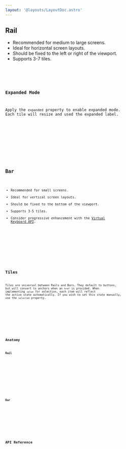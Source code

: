 ```yaml
---
layout: '@layouts/LayoutDoc.astro'
---
```




## Rail

- Recommended for medium to large screens.
- Ideal for horizontal screen layouts.
- Should be fixed to the left or right of the viewport.
- Supports 3-7 tiles.

<Preview client:load>
	<Fragment slot="preview">
		<Example client:load />
	</Fragment>
	<Fragment slot="code">
		<Code code={ExampleRaw} lang="svelte" />
	</Fragment>
</Preview>

### Expanded Mode

Apply the `expanded` property to enable expanded mode. Each tile will resize and used the expanded label.

<Preview client:load>
	<Fragment slot="preview">
		<ExampleExpanded client:load />
	</Fragment>
	<Fragment slot="code">
		<Code code={ExampleExpandedRaw} lang="svelte" />
	</Fragment>
</Preview>

## Bar

- Recommended for small screens.
- Ideal for vertical screen layouts.
- Should be fixed to the bottom of the viewport.
- Supports 3-5 tiles.
- Consider progressive enhancement with the [Virtual Keyboard API](https://developer.mozilla.org/en-US/docs/Web/API/VirtualKeyboard_API).

<Preview client:load>
	<Fragment slot="preview">
		<ExampleBar client:load />
	</Fragment>
	<Fragment slot="code">
		<Code code={ExampleBarRaw} lang="svelte" />
	</Fragment>
</Preview>

## Tiles

Tiles are universal between Rails and Bars. They default to buttons, but will convert to anchors when an `href` is provided. When implementing `value` for selection, each item will reflect the active state automatically. If you wish to set this state manually, use the `selected` property.

<Preview client:load>
	<Fragment slot="preview">
		<ExampleTiles client:load />
	</Fragment>
	<Fragment slot="code">
		<Code code={ExampleTilesRaw} lang="svelte" />
	</Fragment>
</Preview>

## Anatomy

### Rail

<Anatomy label="Navigation.Rail" tag="aside" isComponent>
	<Anatomy label="header" />
	<Anatomy label="tiles">
		<Anatomy label="Navigation.Tile" tag="a|button" isComponent>
			<Anatomy label="expanded">
				<Anatomy label="label|labelExpanded" />
			</Anatomy>
		</Anatomy>
	</Anatomy>
	<Anatomy label="footer" />
</Anatomy>

### Bar

<Anatomy label="Navigation.Bar" tag="aside" isComponent>
	<Anatomy label="tiles">
		<Anatomy label="Navigation.Tile" tag="a|button" isComponent>
			<Anatomy label="expanded">
				<Anatomy label="label|labelExpanded" />
			</Anatomy>
		</Anatomy>
	</Anatomy>
</Anatomy>

## API Reference

<ApiTable />
